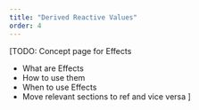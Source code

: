 ```yaml
---
title: "Derived Reactive Values"
order: 4
---
```


[TODO:
Concept page for Effects
- What are Effects
- How to use them
- When to use Effects
- Move relevant sections to ref and vice versa
]